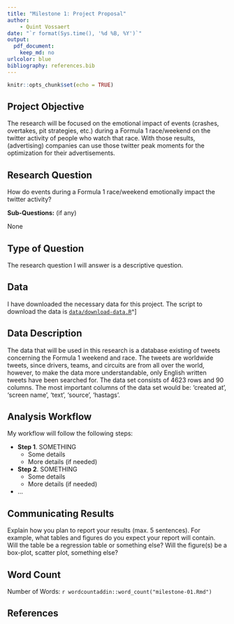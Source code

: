 ```yaml
---
title: "Milestone 1: Project Proposal"
author:
    - Quint Vossaert
date: "`r format(Sys.time(), '%d %B, %Y')`"
output: 
  pdf_document:
    keep_md: no
urlcolor: blue
bibliography: references.bib
---
```


```r
knitr::opts_chunk$set(echo = TRUE)
```

## Project Objective

The research will be focused on the emotional impact of events (crashes, overtakes, pit strategies, etc.) during a Formula 1 race/weekend on the twitter activity of people who watch that race. With those results, (advertising) companies can use those twitter peak moments for the optimization for their advertisements.

## Research Question

How do events during a Formula 1 race/weekend emotionally impact the twitter activity?

**Sub-Questions:** (if any)

None

## Type of Question

The research question I will answer is a descriptive question.

## Data

I have downloaded the necessary data for this project. The script to download the data is [`data/download-data.R`](data/download-data.R)^]

## Data Description

The data that will be used in this research is a database existing of tweets concerning the Formula 1 weekend and race. The tweets are worldwide tweets, since drivers, teams, and circuits are from all over the world, however, to make the data more understandable, only English written tweets have been searched for. The data set consists of 4623 rows and 90 columns. The most important columns of the data set would be: 'created at', 'screen name', 'text', 'source', 'hastags'.

## Analysis Workflow

My workflow will follow the following steps:

* **Step 1**. SOMETHING
  * Some details
  * More details (if needed)
  
* **Step 2**. SOMETHING
  * Some details
  * More details (if needed)
* ...

## Communicating Results



Explain how you plan to report your results (max. 5 sentences). 
For example, what tables and figures do you expect your report will contain.
Will the table be a regression table or something else?
Will the figure(s) be a box-plot, scatter plot, something else?

## Word Count

Number of Words: `r wordcountaddin::word_count("milestone-01.Rmd")`

## References